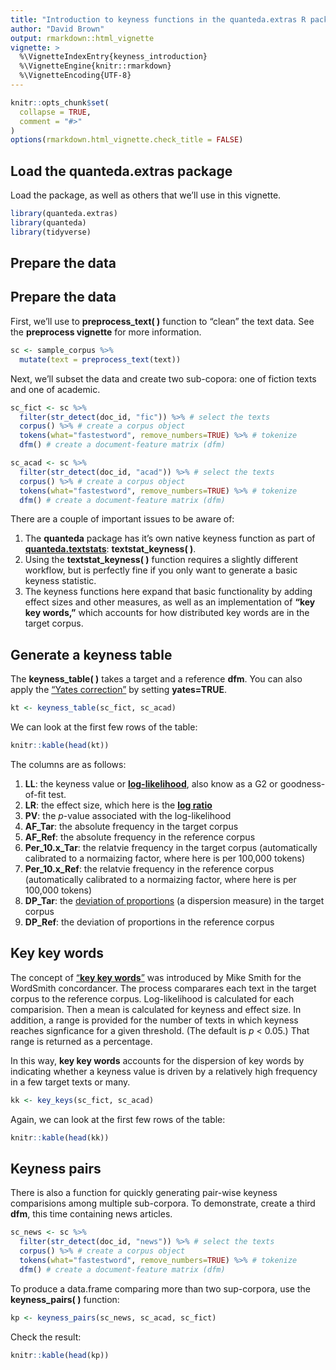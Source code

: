 ```yaml
---
title: "Introduction to keyness functions in the quanteda.extras R package"
author: "David Brown"
output: rmarkdown::html_vignette
vignette: >
  %\VignetteIndexEntry{keyness_introduction}
  %\VignetteEngine{knitr::rmarkdown}
  %\VignetteEncoding{UTF-8}
---
```


```r
knitr::opts_chunk$set(
  collapse = TRUE,
  comment = "#>"
)
options(rmarkdown.html_vignette.check_title = FALSE)
```

## Load the quanteda.extras package

Load the package, as well as others that we'll use in this vignette.

```r
library(quanteda.extras)
library(quanteda)
library(tidyverse)
```

## Prepare the data

## Prepare the data

First, we'll use to **preprocess_text( )** function to "clean" the text data. See the **preprocess vignette** for more information.

```r
sc <- sample_corpus %>%
  mutate(text = preprocess_text(text))
```

Next, we'll subset the data and create two sub-copora: one of fiction texts and one of academic.

```r
sc_fict <- sc %>%
  filter(str_detect(doc_id, "fic")) %>% # select the texts
  corpus() %>% # create a corpus object
  tokens(what="fastestword", remove_numbers=TRUE) %>% # tokenize
  dfm() # create a document-feature matrix (dfm)

sc_acad <- sc %>%
  filter(str_detect(doc_id, "acad")) %>% # select the texts
  corpus() %>% # create a corpus object
  tokens(what="fastestword", remove_numbers=TRUE) %>% # tokenize
  dfm() # create a document-feature matrix (dfm)
```

There are a couple of important issues to be aware of:

1. The **quanteda** package has it's own native keyness function as part of  [**quanteda.textstats**](https://cran.r-project.org/web/packages/quanteda.textstats/index.html): **textstat_keyness( )**.
1. Using the **textstat_keyness( )** function requires a slightly different workflow, but is perfectly fine if you only want to generate a basic keyness statistic.
1. The keyness functions here expand that basic functionality by adding effect sizes and other measures, as well as an implementation of **"key key words,"** which accounts for how distributed key words are in the target corpus.

## Generate a keyness table

The **keyness_table( )** takes a target and a reference **dfm**. You can also apply the ["Yates correction"](https://influentialpoints.com/Training/g-likelihood_ratio_test.htm) by setting **yates=TRUE**.

```r
kt <- keyness_table(sc_fict, sc_acad)
```

We can look at the first few rows of the table:

```r
knitr::kable(head(kt))
```

The columns are as follows:

1. **LL**: the keyness value or [**log-likelihood**](http://ucrel.lancs.ac.uk/llwizard.html), also know as a G2 or goodness-of-fit test.
1. **LR**: the effect size, which here is the [**log ratio**](http://cass.lancs.ac.uk/log-ratio-an-informal-introduction/)
1. **PV**: the *p*-value associated with the log-likelihood
1. **AF_Tar**: the absolute frequency in the target corpus
1. **AF_Ref**: the absolute frequency in the reference corpus
1. **Per_10.x_Tar**: the relatvie frequency in the target corpus (automatically calibrated to a normaizing factor, where here is per 100,000 tokens)
1. **Per_10.x_Ref**: the relatvie frequency in the reference corpus (automatically calibrated to a normaizing factor, where here is per 100,000 tokens)
1. **DP_Tar**: the [deviation of proportions](https://www.researchgate.net/publication/233685362_Dispersions_and_adjusted_frequencies_in_corpora) (a dispersion measure) in the target corpus
1. **DP_Ref**: the deviation of proportions in the reference corpus

## Key key words

The concept of ["**key key words**"](https://lexically.net/downloads/version5/HTML/index.html?keykeyness_definition.htm) was introduced by Mike Smith for the WordSmith concordancer. The process comparares each text in the target corpus to the reference corpus. Log-likelihood is calculated for each comparision. Then a mean is calculated for keyness and effect size. In addition, a range is provided for the number of texts in which keyness reaches signficance for a given threshold. (The default is *p* < 0.05.) That range is returned as a percentage.

In this way, **key key words** accounts for the dispersion of key words by indicating whether a keyness value is driven by a relatively high frequency in a few target texts or many.

```r
kk <- key_keys(sc_fict, sc_acad)
```

Again, we can look at the first few rows of the table:

```r
knitr::kable(head(kk))
```

## Keyness pairs

There is also a function for quickly generating pair-wise keyness comparisions among multiple sub-corpora. To demonstrate, create a third **dfm**, this time containing news articles.

```r
sc_news <- sc %>%
  filter(str_detect(doc_id, "news")) %>% # select the texts
  corpus() %>% # create a corpus object
  tokens(what="fastestword", remove_numbers=TRUE) %>% # tokenize
  dfm() # create a document-feature matrix (dfm)
```

To produce a data.frame comparing more than two sup-corpora, use the **keyness_pairs( )** function:

```r
kp <- keyness_pairs(sc_news, sc_acad, sc_fict)
```

Check the result:

```r
knitr::kable(head(kp))
```

